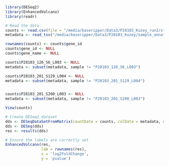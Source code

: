 ```r
library(DESeq2)
library(EnhancedVolcano)
library(readr)

# Read the data
counts <- read.csv(file = "/media/baseripper/Data3/P28103_Kuzey_run2/star_salmon/salmon.merged.gene_tpm.tsv", sep = "\t")
metadata <- read_tsv("/media/baseripper/Data3/P28103_Kuzey/sample_annotation_P28103.tsv")

rownames(counts) <- counts$gene_id
counts$gene_id <- NULL
counts$gene_name <- NULL

counts$P28103_126_S6_L003 <- NULL
metadata <- subset(metadata, sample != "P28103_126_S6_L003")

counts$P28103_201_S129_L004 <- NULL
metadata <- subset(metadata, sample != "P28103_201_S129_L004")


counts$P28103_201_S200_L003 <- NULL
metadata <- subset(metadata, sample != "P28103_201_S200_L003")

View(counts)

# Create DESeq2 dataset
dds <- DESeqDataSetFromMatrix(countData = counts, colData = metadata, design = ~cases)
dds <- DESeq(dds)
res <- results(dds)

```

```r
# Ensure the labels are correctly set
EnhancedVolcano(res,
                lab = rownames(res),
                x = 'log2FoldChange',
                y = 'pvalue')

```

